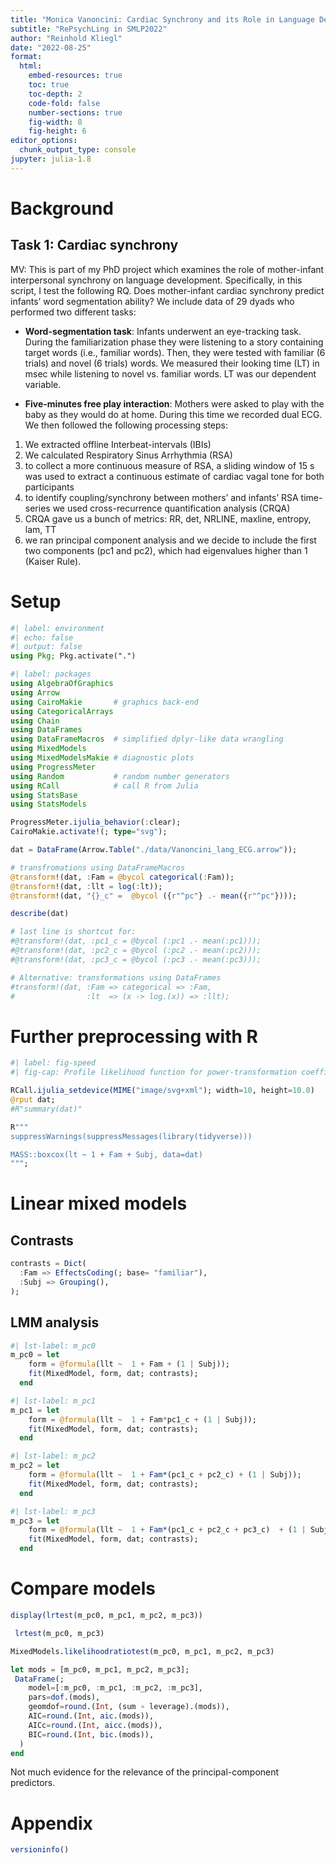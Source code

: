 ```yaml
---
title: "Monica Vanoncini: Cardiac Synchrony and its Role in Language Development"
subtitle: "RePsychLing in SMLP2022"
author: "Reinhold Kliegl"
date: "2022-08-25"
format: 
  html:
    embed-resources: true
    toc: true
    toc-depth: 2
    code-fold: false
    number-sections: true
    fig-width: 8
    fig-height: 6
editor_options: 
  chunk_output_type: console
jupyter: julia-1.8
---
```


# Background 

## Task 1: Cardiac synchrony 

MV: This is part of my PhD project which examines the role of mother-infant interpersonal synchrony on language development. Specifically, in this script, I test the following RQ. Does mother-infant cardiac synchrony predict infants' word segmentation ability? We include data of 29 dyads who performed two different tasks: 

* **Word-segmentation task**: Infants underwent an eye-tracking task. During the familiarization phase they were listening to a story containing target words (i.e., familiar words). Then, they were tested with familiar (6 trials) and novel (6 trials) words. We measured their looking time (LT) in msec while listening to novel vs. familiar words. LT was our dependent variable.

* **Five-minutes free play interaction**: Mothers were asked to play with the baby as they would do at home. During this time we recorded dual ECG. We then followed the following processing steps: 
1. We extracted offline Interbeat-intervals (IBIs) 
2. We calculated Respiratory Sinus Arrhythmia (RSA) 
3. to collect a more continuous measure of RSA, a sliding window of 15 s was used to extract a continuous estimate of cardiac vagal tone for both participants 
4. to identify coupling/synchrony between mothers' and infants' RSA time-series we used cross-recurrence quantification analysis (CRQA) 
5. CRQA gave us a bunch of metrics: RR, det, NRLINE, maxline, entropy, lam, TT 
6. we ran principal component analysis and we decide to include the first two components (pc1 and pc2), which had eigenvalues higher than 1 (Kaiser Rule).

# Setup

```julia
#| label: environment
#| echo: false
#| output: false
using Pkg; Pkg.activate(".")
```

```julia
#| label: packages
using AlgebraOfGraphics
using Arrow
using CairoMakie       # graphics back-end
using CategoricalArrays
using Chain
using DataFrames
using DataFrameMacros  # simplified dplyr-like data wrangling 
using MixedModels
using MixedModelsMakie # diagnostic plots
using ProgressMeter
using Random           # random number generators
using RCall            # call R from Julia
using StatsBase
using StatsModels

ProgressMeter.ijulia_behavior(:clear);
CairoMakie.activate!(; type="svg");
```

```julia
dat = DataFrame(Arrow.Table("./data/Vanoncini_lang_ECG.arrow"));

# transfromations using DataFrameMacros
@transform!(dat, :Fam = @bycol categorical(:Fam));
@transform!(dat, :llt = log(:lt));
@transform!(dat, "{}_c" =  @bycol ({r"^pc"} .- mean({r"^pc"})));

describe(dat)

# last line is shortcut for:
#@transform!(dat, :pc1_c = @bycol (:pc1 .- mean(:pc1)));
#@transform!(dat, :pc2_c = @bycol (:pc2 .- mean(:pc2)));
#@transform!(dat, :pc3_c = @bycol (:pc3 .- mean(:pc3)));

# Alternative: transformations using DataFrames
#transform!(dat, :Fam => categorical => :Fam,
#                :lt  => (x -> log.(x)) => :llt);

```

# Further preprocessing with R

```julia
#| label: fig-speed 
#| fig-cap: Profile likelihood function for power-transformation coefficient λ (Box & Cox, 1964). Also shown is the 95% confidence interval.  A log-transformation is indicated for λ = 0. 

RCall.ijulia_setdevice(MIME("image/svg+xml"); width=10, height=10.0)
@rput dat;
#R"summary(dat)"

R"""
suppressWarnings(suppressMessages(library(tidyverse)))

MASS::boxcox(lt ~ 1 + Fam + Subj, data=dat)
""";
```

# Linear mixed models 

## Contrasts

```julia
contrasts = Dict(
  :Fam => EffectsCoding(; base= "familiar"),
  :Subj => Grouping(),
);
```

## LMM analysis

```julia
#| lst-label: m_pc0
m_pc0 = let 
    form = @formula(llt ~  1 + Fam + (1 | Subj));
    fit(MixedModel, form, dat; contrasts);
  end
```

```julia
#| lst-label: m_pc1
m_pc1 = let 
    form = @formula(llt ~  1 + Fam*pc1_c + (1 | Subj));
    fit(MixedModel, form, dat; contrasts);
  end
```

```julia
#| lst-label: m_pc2
m_pc2 = let 
    form = @formula(llt ~  1 + Fam*(pc1_c + pc2_c) + (1 | Subj));
    fit(MixedModel, form, dat; contrasts);
  end
```

```julia
#| lst-label: m_pc3
m_pc3 = let 
    form = @formula(llt ~  1 + Fam*(pc1_c + pc2_c + pc3_c)  + (1 | Subj));
    fit(MixedModel, form, dat; contrasts);
  end
```

# Compare models

```julia
display(lrtest(m_pc0, m_pc1, m_pc2, m_pc3))

 lrtest(m_pc0, m_pc3)
```

```julia
MixedModels.likelihoodratiotest(m_pc0, m_pc1, m_pc2, m_pc3)
```

```julia
let mods = [m_pc0, m_pc1, m_pc2, m_pc3];
 DataFrame(;
    model=[:m_pc0, :m_pc1, :m_pc2, :m_pc3],
    pars=dof.(mods),
    geomdof=round.(Int, (sum ∘ leverage).(mods)),
    AIC=round.(Int, aic.(mods)),
    AICc=round.(Int, aicc.(mods)),
    BIC=round.(Int, bic.(mods)),
  )
end
```

Not much evidence for the relevance of the principal-component predictors.

# Appendix
```julia
versioninfo()
```

